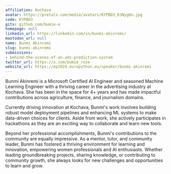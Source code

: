 ```yaml
---
affiliation: Kochava
avatar: https://pretalx.com/media/avatars/KYPBD3_K3Nyg0o.jpg
code: KYPBD3
gitx: github.com/bumie-e
homepage: null
linkedin_url: https://linkedin.com/in/bunmi-akinremi/
mastodon_url: null
name: Bunmi Akinremi
slug: bunmi-akinremi
submissions:
- behind-the-scenes-of-an-ads-prediction-system
twitter_url: https://x.com/bumie_rose
website_url: https://ep2024.europython.eu/speaker/bunmi-akinremi
---
```


Bunmi Akinremi is a Microsoft Certified AI Engineer and seasoned Machine Learning Engineer with a thriving career in the advertising industry at Kochava. She has been in the space for 4+ years and has made impactful contributions across agriculture, finance, and journalism domains.

Currently driving innovation at Kochava, Bunmi's work involves building robust model deployment pipelines and enhancing ML systems to make data-driven choices for clients. Aside from work, she actively participates in hackathons as they are an exciting way to collaborate and learn new tools.

Beyond her professional accomplishments, Bunmi's contributions to the community are equally impressive. As a mentor, tutor, and community leader, Bunmi has fostered a thriving environment for learning and innovation, empowering women professionals and AI enthusiasts. Whether leading groundbreaking projects, sharing knowledge, or contributing to community growth, she always looks for new challenges and opportunities to learn and grow.
